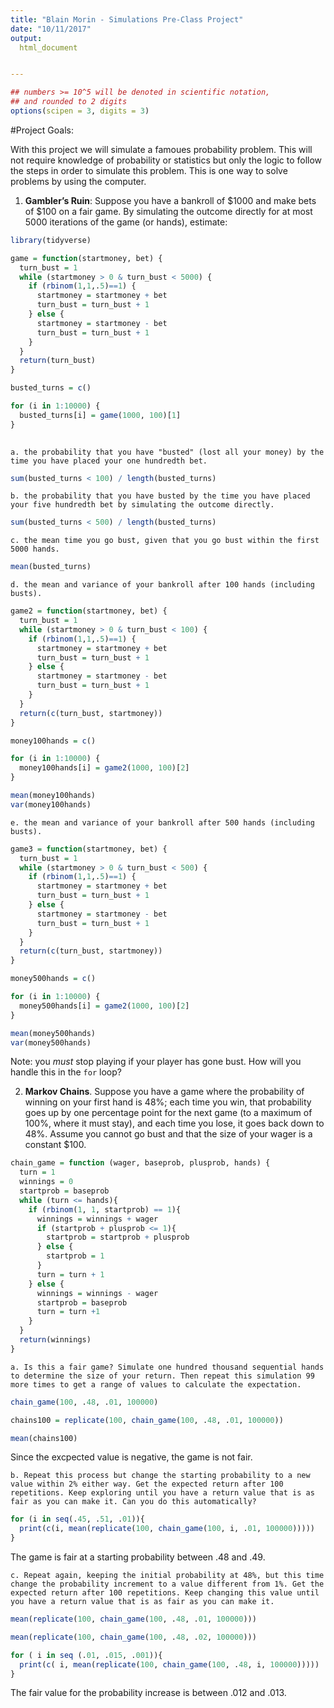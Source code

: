 ```yaml
---
title: "Blain Morin - Simulations Pre-Class Project"
date: "10/11/2017"
output:
  html_document


---
```


<style type="text/css">
.table {

    width: 80%;
    margin-left:10%; 
    margin-right:10%;
}
</style>
```r
## numbers >= 10^5 will be denoted in scientific notation,
## and rounded to 2 digits
options(scipen = 3, digits = 3)
```




#Project Goals:


With this project we will simulate a famoues probability problem. This will not require knowledge of probability or statistics but only the logic to follow the steps in order to simulate this problem. This is one way to solve problems by using the computer. 

 1. **Gambler's Ruin**: Suppose you have a bankroll of $1000 and make bets of $100 on a fair game. By simulating the outcome directly for at most 5000 iterations of the game (or hands), estimate:

```r
library(tidyverse)

game = function(startmoney, bet) {
  turn_bust = 1
  while (startmoney > 0 & turn_bust < 5000) {
    if (rbinom(1,1,.5)==1) {
      startmoney = startmoney + bet
      turn_bust = turn_bust + 1
    } else {
      startmoney = startmoney - bet
      turn_bust = turn_bust + 1
    }
  }
  return(turn_bust)
}

busted_turns = c()

for (i in 1:10000) {
  busted_turns[i] = game(1000, 100)[1]
}
 
```
    a. the probability that you have "busted" (lost all your money) by the time you have placed your one hundredth bet. 
```r
sum(busted_turns < 100) / length(busted_turns)

```
    b. the probability that you have busted by the time you have placed your five hundredth bet by simulating the outcome directly. 
```r
sum(busted_turns < 500) / length(busted_turns)
```
    c. the mean time you go bust, given that you go bust within the first 5000 hands.

```r
mean(busted_turns)
```
    d. the mean and variance of your bankroll after 100 hands (including busts).
```r
game2 = function(startmoney, bet) {
  turn_bust = 1
  while (startmoney > 0 & turn_bust < 100) {
    if (rbinom(1,1,.5)==1) {
      startmoney = startmoney + bet
      turn_bust = turn_bust + 1
    } else {
      startmoney = startmoney - bet
      turn_bust = turn_bust + 1
    }
  }
  return(c(turn_bust, startmoney))
}

money100hands = c()

for (i in 1:10000) {
  money100hands[i] = game2(1000, 100)[2] 
}

mean(money100hands)
var(money100hands)
```

    e. the mean and variance of your bankroll after 500 hands (including busts).

```r
game3 = function(startmoney, bet) {
  turn_bust = 1
  while (startmoney > 0 & turn_bust < 500) {
    if (rbinom(1,1,.5)==1) {
      startmoney = startmoney + bet
      turn_bust = turn_bust + 1
    } else {
      startmoney = startmoney - bet
      turn_bust = turn_bust + 1
    }
  }
  return(c(turn_bust, startmoney))
}

money500hands = c()

for (i in 1:10000) {
  money500hands[i] = game2(1000, 100)[2] 
}

mean(money500hands)
var(money500hands)
```
 
Note: you *must* stop playing if your player has gone bust. How will you handle this in the `for` loop?

2. **Markov Chains**. Suppose you have a game where the probability of winning on your first hand is 48%; each time you win, that probability goes up by one percentage point for the next game (to a maximum of 100%, where it must stay), and each time you lose, it goes back down to 48%. Assume you cannot go bust and that the size of your wager is a constant $100.

```r

chain_game = function (wager, baseprob, plusprob, hands) {
  turn = 1
  winnings = 0
  startprob = baseprob
  while (turn <= hands){
    if (rbinom(1, 1, startprob) == 1){
      winnings = winnings + wager
      if (startprob + plusprob <= 1){
        startprob = startprob + plusprob
      } else {
        startprob = 1
      }
      turn = turn + 1
    } else {
      winnings = winnings - wager
      startprob = baseprob
      turn = turn +1
    }
  } 
  return(winnings)
}

```


    a. Is this a fair game? Simulate one hundred thousand sequential hands to determine the size of your return. Then repeat this simulation 99 more times to get a range of values to calculate the expectation.

```r
chain_game(100, .48, .01, 100000)

chains100 = replicate(100, chain_game(100, .48, .01, 100000))

mean(chains100)
```

Since the excpected value is negative, the game is not fair. 

    b. Repeat this process but change the starting probability to a new value within 2% either way. Get the expected return after 100 repetitions. Keep exploring until you have a return value that is as fair as you can make it. Can you do this automatically?

```r
for (i in seq(.45, .51, .01)){
  print(c(i, mean(replicate(100, chain_game(100, i, .01, 100000)))))
}

```
The game is fair at a starting probability between .48 and .49.   
   
    c. Repeat again, keeping the initial probability at 48%, but this time change the probability increment to a value different from 1%. Get the expected return after 100 repetitions. Keep changing this value until you have a return value that is as fair as you can make it. 

```r
mean(replicate(100, chain_game(100, .48, .01, 100000)))

mean(replicate(100, chain_game(100, .48, .02, 100000)))

for ( i in seq (.01, .015, .001)){
  print(c( i, mean(replicate(100, chain_game(100, .48, i, 100000)))))
}

```
The fair value for the probability increase is between .012 and .013.
